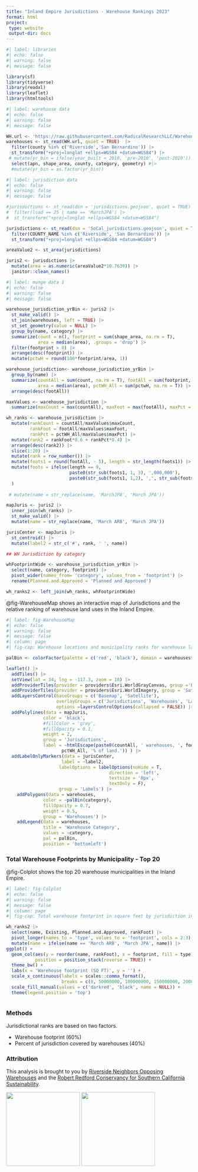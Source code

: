 ```yaml
---
title: "Inland Empire Jurisdictions - Warehouse Rankings 2023"
format: html
project: 
 type: website
 output-dir: docs
---
```


```r
#| label: libraries
#| echo: false
#| warning: false
#| message: false

library(sf)
library(tidyverse)
library(readxl)
library(leaflet)
library(htmltools)
```

```r
#| label: warehouse data
#| echo: false
#| warning: false
#| message: false

WH.url <- 'https://raw.githubusercontent.com/RadicalResearchLLC/WarehouseMap/main/WarehouseCITY/geoJSON/comboFinal.geojson'
warehouses <- st_read(WH.url, quiet = TRUE)  |>  
  filter(county %in% c('Riverside','San Bernardino')) |> 
  st_transform("+proj=longlat +ellps=WGS84 +datum=WGS84") |> 
 # mutate(yr_bin = ifelse(year_built < 2010, 'pre-2010', 'post-2010')) |> 
  select(apn, shape_area, county, category, geometry) #|> 
  #mutate(yr_bin = as.factor(yr_bin))

```

```r
#| label: jurisdiction data
#| echo: false
#| warning: false
#| message: false

#jurisdictions <- st_read(dsn = 'jurisdictions.geojson', quiet = TRUE) |> 
#  filter(lsad == 25 | name == 'MarchJPA') |> 
#  st_transform("+proj=longlat +ellps=WGS84 +datum=WGS84")

jurisdictions <- st_read(dsn = 'SoCal_jurisdictions.geojson', quiet = TRUE) |> 
  filter(COUNTY_NAME %in% c('Riverside', 'San Bernardino')) |> 
  st_transform("+proj=longlat +ellps=WGS84 +datum=WGS84")

areaValue2 <- st_area(jurisdictions)

juris2 <- jurisdictions |> 
  mutate(area = as.numeric(areaValue2*10.7639)) |> 
  janitor::clean_names()

```

```r
#| label: munge data 1
#| echo: false
#| warning: false
#| message: false

warehouse_jurisdiction_yrBin <- juris2 |> 
  st_make_valid() |> 
  st_join(warehouses, left = TRUE) |> 
  st_set_geometry(value = NULL) |> 
  group_by(name, category) |> 
  summarize(count = n(), footprint = sum(shape_area, na.rm = T),
            area = median(area), .groups = 'drop') |>
  filter(footprint > 0) |> 
  arrange(desc(footprint)) |> 
  mutate(pctwH = round(100*footprint/area, 1))

warehouse_jurisdiction<- warehouse_jurisdiction_yrBin |> 
  group_by(name) |> 
  summarize(countAll = sum(count, na.rm = T), footAll = sum(footprint, na.rm = T),
            area = median(area), pctWH_All = sum(pctwH, na.rm = T)) |> 
  arrange(desc(footAll)) 

maxValues <- warehouse_jurisdiction |> 
  summarize(maxCount = max(countAll), maxFoot = max(footAll), maxPct = max(pctWH_All))

wh_ranks <- warehouse_jurisdiction |> 
  mutate(rankCount = countAll/maxValues$maxCount,
         rankFoot = footAll/maxValues$maxFoot,
         rankPct = pctWH_All/maxValues$maxPct) |> 
  mutate(rank2 = rankFoot*0.6 + rankPct*0.4) |> 
  arrange(desc(rank2)) |> 
  slice(1:20) |> 
  mutate(rank = row_number()) |> 
  mutate(foots1 = round(footAll, - 5), length = str_length(foots1)) |>
  mutate(foots = ifelse(length == 9,
                        paste0(str_sub(foots1, 1, 3), ',000,000'),
                        paste0(str_sub(foots1, 1,2), ',', str_sub(foots1, 3,3), '00,000'))
  )
  
 # mutate(name = str_replace(name, 'MarchJPA', 'March JPA'))

mapJuris <- juris2 |> 
  inner_join(wh_ranks) |> 
  st_make_valid() |> 
  mutate(name = str_replace(name, 'March ARB', 'March JPA'))

jurisCenter <- mapJuris |> 
  st_centroid() |> 
  mutate(label2 = str_c('#', rank, ' ', name))

## WH Jurisdiction by category

whFootprintWide <- warehouse_jurisdiction_yrBin |> 
  select(name, category, footprint) |> 
  pivot_wider(names_from= 'category', values_from = 'footprint') |> 
  rename(Planned.and.Approved = 'Planned and Approved')

wh_ranks2 <- left_join(wh_ranks, whFootprintWide) 

```

@fig-WarehouseMap shows an interactive map of Jurisdictions and the relative ranking of warehouse land uses in the Inland Empire.  

```r
#| label: fig-WarehouseMap
#| echo: false
#| warning: false
#| message: false
#| column: page
#| fig-cap: Warehouse locations and municipality ranks for warehouse land-use in the Inland Empire

palBin <- colorFactor(palette = c('red', 'black'), domain = warehouses$category)

leaflet() |> 
  addTiles() |> 
  setView(lat = 34, lng = -117.3, zoom = 10) |> 
  addProviderTiles(provider = providers$Esri.WorldGrayCanvas, group ='Basemap') |>
  addProviderTiles(provider = providers$Esri.WorldImagery, group = 'Satellite') |> 
  addLayersControl(baseGroups = c('Basemap', 'Satellite'),
                   overlayGroups = c('Jurisdictions', 'Warehouses', 'Labels'),
                   options =layersControlOptions(collapsed = FALSE)) |> 
  addPolylines(data = mapJuris, 
              color = 'black',
              #fillColor = 'grey',
              #fillOpacity = 0.1,
              weight = 2,
              group = 'Jurisdictions',
              label = ~htmlEscape(paste0(countAll, ' warehouses, ', foots, ' square feet, and ',
                     pctWH_All, '% of land.')) ) |> 
  addLabelOnlyMarkers(data = jurisCenter,
                     label = ~label2,
                    labelOptions = labelOptions(noHide = T, 
                                       direction = 'left',
                                       textsize = '8px',
                                       textOnly = F),
                    group = 'Labels') |> 
    addPolygons(data = warehouses,
              color = ~palBin(category),
              fillOpacity = 0.7,
              weight = 0.5,
              group = 'Warehouses') |>
    addLegend(data = warehouses,
              title = 'Warehouse Category',
              values = ~category,
              pal = palBin,
              position = 'bottomleft')

```

### Total Warehouse Footprints by Municipality - Top 20

@fig-Colplot shows the top 20 warehouse municipalities in the Inland Empire. 

```r
#| label: fig-Colplot 
#| echo: false
#| warning: false
#| message: false
#| column: page
#| fig-cap: Total warehouse footprint in square feet by jurisdiction in 2023.  The planned and approved warehouse estimates are based on CEQA environmental documents for warehouse projects not yet built.  

wh_ranks2 |> 
  select(name, Existing, Planned.and.Approved, rankFoot) |> 
  pivot_longer(names_to = 'type', values_to = 'footprint', cols = 2:3) |> 
  mutate(name = ifelse(name == 'March ARB', 'March JPA', name)) |> 
ggplot() +
  geom_col(aes(y = reorder(name, rankFoot), x = footprint, fill = type),
           position = position_stack(reverse = TRUE)) +
  theme_bw() +
  labs(x = 'Warehouse footprint (SQ FT)', y = '') +
  scale_x_continuous(labels = scales::comma_format(),
                     breaks = c(0, 50000000, 100000000, 150000000, 200000000, 250000000)) +
  scale_fill_manual(values = c('darkred', 'black', name = NULL)) +
  theme(legend.position = 'top')



```


### Methods

Jurisdictional ranks are based on two factors.

-   Warehouse footprint (60%)
-   Percent of jurisdiction covered by warehouses (40%)


### Attribution

This analysis is brought to you by [Riverside Neighbors Opposing Warehouses](https://sites.google.com/view/rivnow/home) and the [Robert Redford Conservancy for Southern California Sustainability](https://www.pitzer.edu/redfordconservancy/).   

![](www/RNOW2.png){width="200"}
![](www/Logo_Redford.jpg){width="200"}

